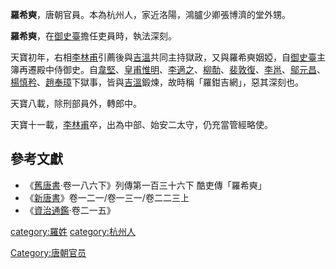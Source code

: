 '''羅希奭'''，唐朝官員。本為杭州人，家近洛陽，鴻臚少卿張博濟的堂外甥。

'''羅希奭'''，在[[御史臺|御史臺]]擔任吏員時，執法深刻。

天寶初年，右相[[李林甫|李林甫]]引薦後與[[吉溫|吉溫]]共同主持獄政，又與羅希奭姻婭，自[[御史臺|御史臺]]主簿再遷殿中侍御史。自[[韋堅|韋堅]]、[[皇甫惟明|皇甫惟明]]、[[李適之|李適之]]、[[柳勣|柳勣]]、[[裴敦復|裴敦復]]、[[李邕|李邕]]、[[鄔元昌|鄔元昌]]、[[楊慎矜|楊慎矜]]、[[趙奉璋|趙奉璋]]下獄事，皆與[[吉溫|吉溫]]鍛煉，故時稱「羅鉗吉網」，惡其深刻也。

天寶八載，除刑部員外，轉郎中。

天寶十一載，[[李林甫|李林甫]]卒，出為中部、始安二太守，仍充當管經略使。

==參考文獻==
*《[[舊唐書|舊唐書]]·卷一八六下》列傳第一百三十六下 酷吏傳「羅希奭」
*《[[新唐書|新唐書]]》卷一二一/卷一三一/卷二二三上
*《[[資治通鑑|資治通鑑]]·卷二一五》

{{reflist}}


[[category:羅姓|category:羅姓]]
[[category:杭州人|category:杭州人]]
[[Category:唐朝官员|Category:唐朝官员]]